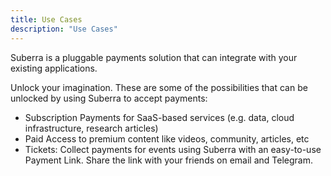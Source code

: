 ```yaml
---
title: Use Cases
description: "Use Cases"
---
```


Suberra is a pluggable payments solution that can integrate with your existing applications. 

Unlock your imagination. These are some of the possibilities that can be unlocked by using Suberra to accept payments:
- Subscription Payments for SaaS-based services (e.g. data, cloud infrastructure, research articles)
- Paid Access to premium content like videos, community, articles, etc
- Tickets: Collect payments for events using Suberra with an easy-to-use Payment Link. Share the link with your friends on email and Telegram.

